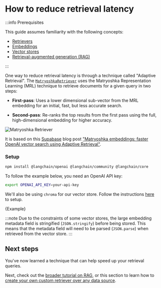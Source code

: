 # How to reduce retrieval latency

:::info Prerequisites

This guide assumes familiarity with the following concepts:

- [Retrievers](/docs/concepts/#retrievers)
- [Embeddings](/docs/concepts/#embedding-models)
- [Vector stores](/docs/concepts/#vectorstores)
- [Retrieval-augmented generation (RAG)](/docs/tutorials/rag)

:::

One way to reduce retrieval latency is through a technique called "Adaptive Retrieval".
The [`MatryoshkaRetriever`](https://v02.api.js.langchain.com/classes/langchain.retrievers_matryoshka_retriever.MatryoshkaRetriever.html) uses the
Matryoshka Representation Learning (MRL) technique to retrieve documents for a given query in two steps:

- **First-pass**: Uses a lower dimensional sub-vector from the MRL embedding for an initial, fast,
  but less accurate search.

- **Second-pass**: Re-ranks the top results from the first pass using the full, high-dimensional
  embedding for higher accuracy.

![Matryoshka Retriever](/img/adaptive_retrieval.png)

It is based on this [Supabase](https://supabase.com/) blog post
["Matryoshka embeddings: faster OpenAI vector search using Adaptive Retrieval"](https://supabase.com/blog/matryoshka-embeddings).

### Setup


<IntegrationInstallTooltip></IntegrationInstallTooltip>

```bash npm2yarn
npm install @langchain/openai @langchain/community @langchain/core
```

To follow the example below, you need an OpenAI API key:

```bash
export OPENAI_API_KEY=your-api-key
```

We'll also be using `chroma` for our vector store. Follow the instructions [here](/docs/integrations/vectorstores/chroma) to setup.


<CodeBlock language="typescript">{Example}</CodeBlock>

:::note
Due to the constraints of some vector stores, the large embedding metadata field is stringified (`JSON.stringify`) before being stored. This means that the metadata field will need to be parsed (`JSON.parse`) when retrieved from the vector store.
:::

## Next steps

You've now learned a technique that can help speed up your retrieval queries.

Next, check out the [broader tutorial on RAG](/docs/tutorials/rag), or this section to learn how to
[create your own custom retriever over any data source](/docs/how_to/custom_retriever/).
